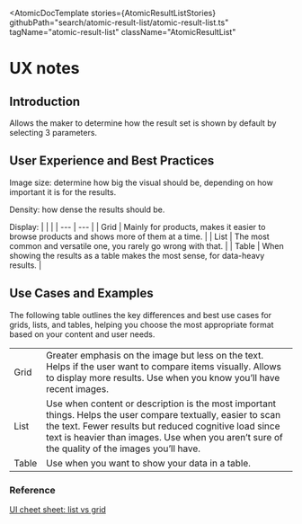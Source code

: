 
<Meta of={AtomicResultListStories} />

<AtomicDocTemplate
  stories={AtomicResultListStories}
  githubPath="search/atomic-result-list/atomic-result-list.ts"
  tagName="atomic-result-list"
  className="AtomicResultList"
>
# UX notes

## Introduction

Allows the maker to determine how the result set is shown by default by selecting 3 parameters.

## User Experience and Best Practices

Image size: determine how big the visual should be, depending on how important it is for the results.

Density: how dense the results should be.

Display:
|     |     |
| --- | --- |
| Grid | Mainly for products, makes it easier to browse products and shows more of them at a time. |
| List | The most common and versatile one, you rarely go wrong with that. |
| Table | When showing the results as a table makes the most sense, for data-heavy results. |

## Use Cases and Examples

The following table outlines the key differences and best use cases for grids, lists, and tables, helping you choose the most appropriate format based on your content and user needs.

|     |     |
| --- | --- |
| Grid | Greater emphasis on the image but less on the text.  Helps if the user want to compare items visually.  Allows to display more results.  Use when you know you’ll have recent images. |
| List | Use when content or description is the most important things.  Helps the user compare textually, easier to scan the text.  Fewer results but reduced cognitive load since text is heavier than images.  Use when you aren’t sure of the quality of the images you’ll have. |
| Table | Use when you want to show your data in a table. |

### Reference

[UI cheet sheet: list vs grid](https://uxdesign.cc/ui-cheat-sheet-list-vs-grids-48151a7262a7)

</AtomicDocTemplate>

